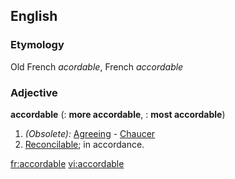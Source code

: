 ==English==

===Etymology===
Old French ''acordable'', French ''accordable''
===Adjective===
'''accordable'''  ({{compar}}: '''more accordable''', {{superl}}: '''most accordable''')

#''(Obsolete):'' [[agreeing|Agreeing]] - [[Chaucer]]
#[[reconcilable|Reconcilable]]; in accordance.

[[fr:accordable]]
[[vi:accordable]]